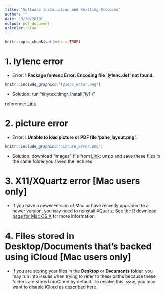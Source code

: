 ```yaml
---
title: "Software Installation and Knitting Problems"
author: ""
date: "9/30/2019"
output: pdf_document
urlcolor: blue
---
```


```r
knitr::opts_chunk$set(echo = TRUE)
```

# 1. ly1enc error

- Error: __! Package fontenc Error: Encoding file `ly1enc.def' not found.__

```r
knitr::include_graphics("ly1enc_error.png")
```

- Solution: run "tinytex::tlmgr_install('ly1')"


reference: [Link](https://stackoverflow.com/questions/56219404/rmarkdown-does-not-work-with-raleway-latex-package)


# 2. picture error

- Error: __! Unable to load picture or PDF file 'pane_layout.png'.__
 
```r
knitr::include_graphics("picture_error.png")
```

- Solution: download "Images" file from [Link](https://ozanj.github.io/rclass/lectures/lecture1/images.zip); unzip and save these files in the same folder you saved the lectures 
 
# 3. X11/XQuartz error [Mac users only]

- If you have a newer version of Mac or have recently upgraded to a newer version, you may need to reinstall [XQuartz](https://www.xquartz.org/). See the [R download page for Mac OS X](https://cran.r-project.org/bin/macosx/) for more information.

# 4. Files stored in Desktop/Documents that's backed using iCloud [Mac users only]

- If you are storing your files in the **Desktop** or **Documents** folder, you may run into issues when trying to refer to these paths because these folders are stored on iCloud by default. To resolve this issue, you may want to disable iCloud as described [here](https://support.apple.com/en-us/HT206985).

